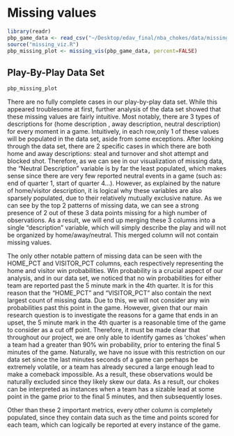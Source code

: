 # Missing values


```r
library(readr)
pbp_game_data <- read_csv("~/Desktop/edav_final/nba_chokes/data/missing_pbp_data.csv")
source("missing_viz.R")
pbp_missing_plot <- missing_vis(pbp_game_data, percent=FALSE)
```

## Play-By-Play Data Set 
```r
pbp_missing_plot
```

There are no fully complete cases in our play-by-play data set. While this appeared troublesome at first, further analysis of the data set showed that these missing values are fairly intuitive. Most notably, there are 3 types of descriptions for (home description , away description, neutral description) for every moment in a game. Intuitively, in each row,only 1 of these values will be populated in the data set, aside from some exceptions. After looking through the data set, there are 2 specific cases in which there are both home and away descriptions: steal and turnover and shot attempt and blocked shot. Therefore, as we can see in our visualization of missing data, the "Neutral Description" variable is by far the least populated, which makes sense since there are very few reported neutral events in a game (such as: end of quarter 1, start of quarter 4...). However, as explained by the nature of home/visitor description, it is logical why these variables are also sparsely populated, due to their relatively mutually exclusive nature. As we can see by the top 2 patterns of missing data, we can see a strong presence of 2 out of these 3 data points missing for a high number of observations. As a result, we will end up merging these 3 columns into a single “description” variable, which will simply describe the play and will not be organized by home/away/neutral. This merged column will not contain missing values. 

The only other notable pattern of missing data can be seen with the HOME_PCT and VISITOR_PCT columns, each respectively representing the home and visitor win probabilities. Win probability is a crucial aspect of our analysis, and in our data set, we noticed that no win probabilities for either team are reported past the 5 minute mark in the 4th quarter. It is for this reason that the "HOME_PCT" and "VISITOR_PCT" also contain the next largest count of missing data. Due to this, we will not consider any win probabilities past this point in the game. However, given that our main research question is to investigate the reasons for a game that ends in an upset, the 5 minute mark in the 4th quarter is a reasonable time of the game to consider as a cut off point. Therefore, it must be made clear that throughout our project, we are only able to identify games as 'chokes' when a team had a greater than 90% win probability, prior to entering the final 5 minutes of the game. Naturally, we have no issue with this restriction on our data set since the last minutes seconds of a game can perhaps be extremely volatile, or a team has already secured a large enough lead to make a comeback impossible. As a result, these observations would be naturally excluded since they likely skew our data. As a result, our chokes can be interpreted as instances when a team has a sizable lead at some point in the game prior to the final 5 minutes, and then subsequently loses. 


Other than these 2 important metrics, every other column is completely populated, since they contain data such as the time and points scored for each team, which can logically be reported at every instance of the game. 
